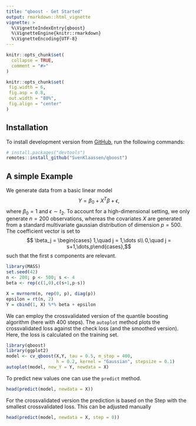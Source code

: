```yaml
---
title: "qboost - Get Started"
output: rmarkdown::html_vignette
vignette: >
  %\VignetteIndexEntry{qboost}
  %\VignetteEngine{knitr::rmarkdown}
  %\VignetteEncoding{UTF-8}
---
```


```r
knitr::opts_chunk$set(
  collapse = TRUE,
  comment = "#>"
)

knitr::opts_chunk$set(
 fig.width = 6,
 fig.asp = 0.8,
 out.width = "80%",
 fig.align = "center"
)
```


## Installation

To install development version from [GitHub](https://github.com/), run the following commands:

``` r
# install.packages("devtools")
remotes::install_github("SvenKlaassen/qboost")
```

## A simple Example
We generate data from a basic linear model 
$$ Y = \beta_0 + X^T\beta +\epsilon,$$
where $\beta_0=1$ and $\epsilon\sim t_2$. To account for a high-dimensional setting, we only generate $n = 200$ observations, whereas the covariates $X$ are generated from a standard multivariate gaussian distribution of dimension $p = 500$. The coefficient vector is set to 
$$ \beta_j = \begin{cases} 1,\quad j = 1,\dots s\\
0,\quad j = s+1,\dots,p\end{cases},$$
such that the first $s$ components are relevant. 

```r
library(MASS)
set.seed(42)
n <- 200; p <- 500; s <- 4
beta <- rep(c(1,0),c(s+1,p-s))

X = mvrnorm(n, rep(0, p), diag(p))
epsilon = rt(n, 2)
Y = cbind(1, X) %*% beta + epsilon
```

We can employ the crossvalidated version of the quantile boosting algorithm (here with $400$ steps). The `autoplot` method plots the crossvalidated loss against the check loss (and the smoothed version). Here, the loss is calculated on the training set.
```r
library(qboost)
library(ggplot2)
model <- cv_qboost(X,Y, tau = 0.5, m_stop = 400,
                   h = 0.2, kernel = "Gaussian", stepsize = 0.1)
autoplot(model, new_Y = Y, newdata = X)
```

To predict new values one can use the `predict` method. 
```r
head(predict(model, newdata = X))
```
For the crossvalidated version the prediction is based on the Step with the smallest crossvalidated loss. This can be adjusted manually
```r
head(predict(model, newdata = X, step = 0))
```
